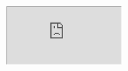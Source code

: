 
<div style={{ 
  display: 'flex', 
  flexDirection: 'column', 
  gap: '48px',
  alignItems: 'center' 
}}>
  <div style={{ position: 'relative', width: '100%', paddingBottom: '56.25%', height: 0, overflow: 'hidden' }}>
    <iframe 
      src="https://www.youtube.com/embed/cKi_mYXYQEU?si=rgkfzyWEqxA734Ny" 
      title="" 
      style={{ position: 'absolute', top: 0, left: 0, width: '100%', height: '100%', border: 0 }} 
      allow="accelerometer; autoplay; clipboard-write; encrypted-media; gyroscope; picture-in-picture; web-share" 
      referrerPolicy="strict-origin-when-cross-origin" 
      allowFullScreen>
    </iframe>
  </div>
</div>